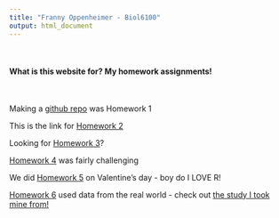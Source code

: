 ```yaml
---
title: "Franny Oppenheimer - Biol6100"
output: html_document
---
```


<br/>

#### What is this website for? My homework assignments!

<br/>

Making a [github repo](https://github.com/FOpp14/ComputationalBiology) was Homework 1

This is the link for [Homework 2](Homework_02.html)

Looking for [Homework 3](Homework_03.html)?

[Homework 4](Homework_04.html) was fairly challenging

We did [Homework 5](Homework_05.html) on Valentine's day - boy do I LOVE R!

[Homework 6](Homework_06.html) used data from the real world - check out [the study I took mine from!](https://pubmed.ncbi.nlm.nih.gov/30464066/)
